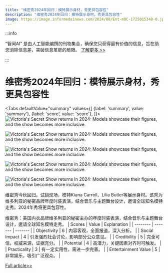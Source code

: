```yaml
---
title: "维密秀2024年回归：模特展示身材，秀更具包容性"
description: "维密秀2024年回归：模特展示身材，秀更具包容性"
image: https://image.informedainews.com/2024/08/Ent-mOC-1725015348-0.jpg
---
```



:::info

“智闻AI“ 是由人工智能编撰的刊物集合，确保您只获得最有价值的信息，旨在助您消除信息差，突破信息茧房的局限。  [了解更多 >>](/)

:::

# 维密秀2024年回归：模特展示身材，秀更具包容性


<Tabs
	defaultValue="summary"
	values={[
	{label: 'summary', value: 'summary'},
	{label: 'score', value: 'score'},
]}>
<TabItem value="summary">
<img
  src="https://image.informedainews.com/2024/08/Ent-mOC-1725015348-0.jpg"
  alt="Victoria's Secret Show returns in 2024: Models showcase their figures, and the show becomes more inclusive."
/>

<img
  src="https://image.informedainews.com/2024/08/Ent-QRy-1725015348-1.jpg"
  alt="Victoria's Secret Show returns in 2024: Models showcase their figures, and the show becomes more inclusive."
/>

<img
  src="https://image.informedainews.com/2024/08/Ent-jiY-1725015348-2.jpg"
  alt="Victoria's Secret Show returns in 2024: Models showcase their figures, and the show becomes more inclusive."
/>

<img
  src="https://image.informedainews.com/2024/08/Ent-S9w-1725015348-3.jpg"
  alt="Victoria's Secret Show returns in 2024: Models showcase their figures, and the show becomes more inclusive."
/>

<img
  src="https://image.informedainews.com/2024/08/Ent-Bui-1725015348-4.jpg"
  alt="Victoria's Secret Show returns in 2024: Models showcase their figures, and the show becomes more inclusive."
/>



维密秀今秋回归。试镜现场，模特Kiana Carroll、Lilia Butler等展示身材。该秀为维多利亚的秘密品牌年度时装表演，结合音乐与主题舞台设计，邀请全球知名模特走秀。2024年秀将更具包容性。

维密秀：美国内衣品牌维多利亚的秘密主办的年度时装表演，结合音乐与主题舞台设计，邀请全球知名模特走秀。
</TabItem>
<TabItem value="score">
	| Scores     | Value   | Explanation |
	| -------- | ------- | ------- |
	| Objectivity  | 6    | 内容客观，全面报道，深入分析。    |
	| Social Impact | 4     | 引发强烈社会讨论，影响部分公众意见。    |
	| Credibility    | 5    | 完全可信，权威来源，证据充分。    |
	| Potential    | 4    | 高潜力，关键因素对齐时可触发。    |
	| Practicality    | 3    | 有一定实用性，需进一步完善。    |
	| Entertainment Value    | 5    | 非常娱乐，吸引广泛观众。    |
</TabItem>
</Tabs>

[Full article>>](https://www.cnbeta.com.tw/articles/movie/1443907.htm)
